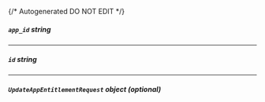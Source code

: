{/* Autogenerated DO NOT EDIT  */}

##### `app_id` _string_

---
##### `id` _string_

---
##### `UpdateAppEntitlementRequest` _object (optional)_
<Collapsible openLabel={Labels.showProperties} closeLabel={Labels.hideProperties}>
    <UpdateAppEntitlementRequest/>
</Collapsible>


